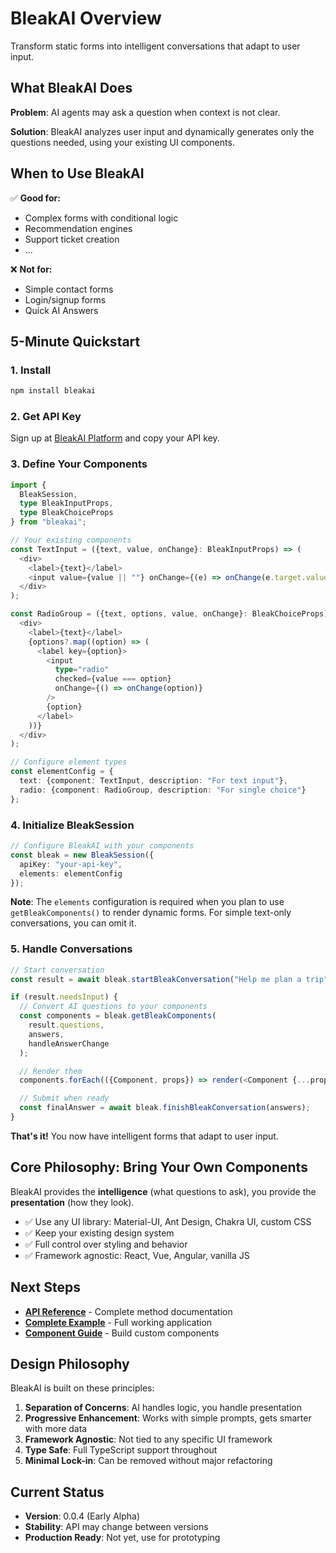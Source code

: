 # BleakAI Overview

Transform static forms into intelligent conversations that adapt to user input.

## What BleakAI Does

**Problem**: AI agents may ask a question when context is not clear.

**Solution**: BleakAI analyzes user input and dynamically generates only the questions needed, using your existing UI components.

## When to Use BleakAI

✅ **Good for:**

- Complex forms with conditional logic
- Recommendation engines
- Support ticket creation
- ...

❌ **Not for:**

- Simple contact forms
- Login/signup forms
- Quick AI Answers

## 5-Minute Quickstart

### 1. Install

```bash
npm install bleakai
```

### 2. Get API Key

Sign up at [BleakAI Platform](https://platform.bleak.ai) and copy your API key.

### 3. Define Your Components

```typescript
import {
  BleakSession,
  type BleakInputProps,
  type BleakChoiceProps
} from "bleakai";

// Your existing components
const TextInput = ({text, value, onChange}: BleakInputProps) => (
  <div>
    <label>{text}</label>
    <input value={value || ""} onChange={(e) => onChange(e.target.value)} />
  </div>
);

const RadioGroup = ({text, options, value, onChange}: BleakChoiceProps) => (
  <div>
    <label>{text}</label>
    {options?.map((option) => (
      <label key={option}>
        <input
          type="radio"
          checked={value === option}
          onChange={() => onChange(option)}
        />
        {option}
      </label>
    ))}
  </div>
);

// Configure element types
const elementConfig = {
  text: {component: TextInput, description: "For text input"},
  radio: {component: RadioGroup, description: "For single choice"}
};
```

### 4. Initialize BleakSession

```typescript
// Configure BleakAI with your components
const bleak = new BleakSession({
  apiKey: "your-api-key",
  elements: elementConfig
});
```

**Note**: The `elements` configuration is required when you plan to use `getBleakComponents()` to render dynamic forms. For simple text-only conversations, you can omit it.

### 5. Handle Conversations

```typescript
// Start conversation
const result = await bleak.startBleakConversation("Help me plan a trip");

if (result.needsInput) {
  // Convert AI questions to your components
  const components = bleak.getBleakComponents(
    result.questions,
    answers,
    handleAnswerChange
  );

  // Render them
  components.forEach(({Component, props}) => render(<Component {...props} />));

  // Submit when ready
  const finalAnswer = await bleak.finishBleakConversation(answers);
}
```

**That's it!** You now have intelligent forms that adapt to user input.

## Core Philosophy: Bring Your Own Components

BleakAI provides the **intelligence** (what questions to ask), you provide the **presentation** (how they look).

- ✅ Use any UI library: Material-UI, Ant Design, Chakra UI, custom CSS
- ✅ Keep your existing design system
- ✅ Full control over styling and behavior
- ✅ Framework agnostic: React, Vue, Angular, vanilla JS

## Next Steps

- **[API Reference](api-reference)** - Complete method documentation
- **[Complete Example](dynamic-forms)** - Full working application
- **[Component Guide](dynamic-forms-components)** - Build custom components

## Design Philosophy

BleakAI is built on these principles:

1. **Separation of Concerns**: AI handles logic, you handle presentation
2. **Progressive Enhancement**: Works with simple prompts, gets smarter with more data
3. **Framework Agnostic**: Not tied to any specific UI framework
4. **Type Safe**: Full TypeScript support throughout
5. **Minimal Lock-in**: Can be removed without major refactoring

## Current Status

- **Version**: 0.0.4 (Early Alpha)
- **Stability**: API may change between versions
- **Production Ready**: Not yet, use for prototyping
